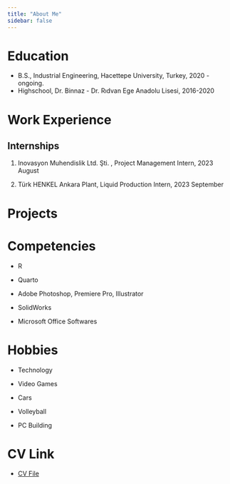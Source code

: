 ```yaml
---
title: "About Me"
sidebar: false 
---
```


# Education

-   B.S., Industrial Engineering, Hacettepe University, Turkey, 2020 - ongoing.
-   Highschool, Dr. Binnaz - Dr. Rıdvan Ege Anadolu Lisesi, 2016-2020

# Work Experience

## Internships

1.  Inovasyon Muhendislik Ltd. Şti. , Project Management Intern, 2023 August

2.  Türk HENKEL Ankara Plant, Liquid Production Intern, 2023 September

# Projects

# Competencies

-   R

-   Quarto

-   Adobe Photoshop, Premiere Pro, Illustrator

-   SolidWorks

-   Microsoft Office Softwares

# Hobbies

-   Technology

-   Video Games

-   Cars

-   Volleyball

-   PC Building

# CV Link

-   [CV File](SERRA ÖZKAN RESUME.pdf)
